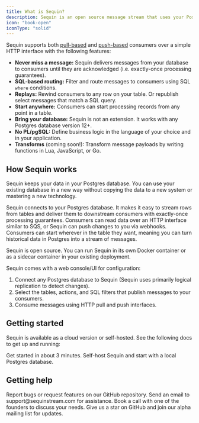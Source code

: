 ```yaml
---
title: What is Sequin?
description: Sequin is an open source message stream that uses your Postgres tables as the storage layer. This means you can turn existing Postgres tables into streams with exactly-once processing. And compared to other streaming systems like Kafka, Sequin offers a much richer feature-set, like SQL-based routing and rewinds.
icon: "book-open"
iconType: "solid"
---
```


Sequin supports both [pull-based](/core-concepts#pull-consumers) and [push-based](/core-concepts#push-consumers) consumers over a simple HTTP interface with the following features:

- **Never miss a message:** Sequin delivers messages from your database to consumers until they are acknowledged (i.e. exactly-once processing guarantees).
- **SQL-based routing:** Filter and route messages to consumers using SQL `where` conditions.
- **Replays:** Rewind consumers to any row on your table. Or republish select messages that match a SQL query.
- **Start anywhere:** Consumers can start processing records from any point in a table.
- **Bring your database:** Sequin is not an extension. It works with any Postgres database version 12+.
- **No PL/pgSQL:** Define business logic in the language of your choice and in your application.
- **Transforms** (coming soon!): Transform message payloads by writing functions in Lua, JavaScript, or Go.

## How Sequin works

Sequin keeps your data in your Postgres database. You can use your existing database in a new way without copying the data to a new system or mastering a new technology.

Sequin connects to your Postgres database. It makes it easy to stream rows from tables and deliver them to downstream consumers with exactly-once processing guarantees. Consumers can read data over an HTTP interface similar to SQS, or Sequin can push changes to you via webhooks. Consumers can start wherever in the table they want, meaning you can turn historical data in Postgres into a stream of messages.

Sequin is open source. You can run Sequin in its own Docker container or as a sidecar container in your existing deployment.

Sequin comes with a web console/UI for configuration:

1. Connect any Postgres database to Sequin (Sequin uses primarily logical replication to detect changes).
2. Select the tables, actions, and SQL filters that publish messages to your consumers.
3. Consume messages using HTTP pull and push interfaces.

## Getting started

Sequin is available as a cloud version or self-hosted. See the following docs to get up and running:

<Card title="Cloud Quickstart" icon="cloud" href="/quickstart" horizontal>
  Get started in about 3 minutes.
</Card>
<Card title="Self-hosted Quickstart" icon="docker" href="/self-hosting/docker-compose" horizontal>
  Self-host Sequin and start with a local Postgres database.
</Card>

## Getting help
<CardGroup>
  <Card title="Open an issue" icon="github" href="https://github.com/sequinstream/sequin">
    Report bugs or request features on our GitHub repository.
  </Card>
  <Card title="Email support" icon="envelope" href="mailto:support@sequinstream.com">
    Send an email to support@sequinstream.com for assistance.
  </Card>
  <Card title="Schedule a call" icon="phone" href="https://calendly.com/sequin_io/vip-meeting">
    Book a call with one of the founders to discuss your needs.
  </Card>
  <Card title="Stay updated" icon="star" href="https://sequinstream.com/alpha">
    Give us a star on GitHub and join our alpha mailing list for updates.
  </Card>
</CardGroup>
